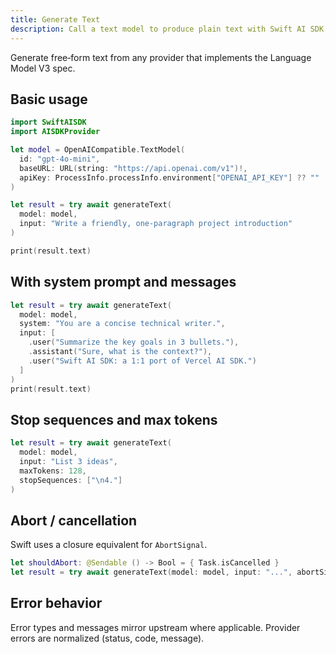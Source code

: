 ```yaml
---
title: Generate Text
description: Call a text model to produce plain text with Swift AI SDK.
---
```


Generate free‑form text from any provider that implements the Language Model V3 spec.

## Basic usage

```swift
import SwiftAISDK
import AISDKProvider

let model = OpenAICompatible.TextModel(
  id: "gpt-4o-mini",
  baseURL: URL(string: "https://api.openai.com/v1")!,
  apiKey: ProcessInfo.processInfo.environment["OPENAI_API_KEY"] ?? ""
)

let result = try await generateText(
  model: model,
  input: "Write a friendly, one‑paragraph project introduction"
)

print(result.text)
```

## With system prompt and messages

```swift
let result = try await generateText(
  model: model,
  system: "You are a concise technical writer.",
  input: [
    .user("Summarize the key goals in 3 bullets."),
    .assistant("Sure, what is the context?"),
    .user("Swift AI SDK: a 1:1 port of Vercel AI SDK.")
  ]
)
print(result.text)
```

## Stop sequences and max tokens

```swift
let result = try await generateText(
  model: model,
  input: "List 3 ideas",
  maxTokens: 128,
  stopSequences: ["\n4."]
)
```

## Abort / cancellation

Swift uses a closure equivalent for `AbortSignal`.

```swift
let shouldAbort: @Sendable () -> Bool = { Task.isCancelled }
let result = try await generateText(model: model, input: "...", abortSignal: shouldAbort)
```

## Error behavior

Error types and messages mirror upstream where applicable. Provider errors are normalized (status, code, message).
